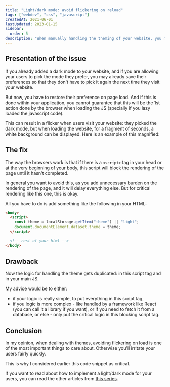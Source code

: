 ```yaml
---
title: "Light/dark mode: avoid flickering on reload"
tags: ["webdev", "css", "javascript"]
createdAt: 2021-06-01
lastUpdated: 2023-01-15
sidebar:
  order: 5
description: "When manually handling the theming of your website, you may run into a flicker at the page load from white to black. This is because your JavaScript takes some time to boot and to apply the dark mode. Let’s see how we can fix that"
---
```



## Presentation of the issue

If you already added a dark mode to your website, and if you are allowing your users to pick the mode they prefer, you may already save their preferences so that they don't have to pick it again the next time they visit your website.

But now, you have to restore their preference on page load. And if this is done within your application, you cannot guarantee that this will be the 1st action done by the browser when loading the JS (specially if you lazy loaded the javascript code).

This can result in a flicker when users visit your website: they picked the dark mode, but when loading the website, for a fragment of seconds, a white background can be displayed.
Here is an example of this magnified:

<Codepen user="ayc0" id="oNZpzRP" />

## The fix

The way the browsers work is that if there is a `<script>` tag in your head or at the very beginning of your body, this script will block the rendering of the page until it hasn't completed.

In general you want to avoid this, as you add unnecessary burden on the rendering of the page, and it will delay everything else.
But for critical rendering like this one, this is okay.

All you have to do is add something like the following in your HTML:

```html
<body>
  <script>
    const theme = localStorage.getItem("theme") || "light";
    document.documentElement.dataset.theme = theme;
  </script>

  <!-- rest of your html -->
</body>
```

<Codepen user="ayc0" id="KKWZNMW" />

## Drawback

Now the logic for handling the theme gets duplicated: in this script tag and in your main JS.

My advice would be to either:

- if your logic is really simple, to put everything in this script tag,
- if you logic is more complex - like handled by a framework like React (you can call it a library if you want), or if you need to fetch it from a database, or else - only put the critical logic in this blocking script tag.

## Conclusion

In my opinion, when dealing with themes, avoiding flickering on load is one of the most important things to care about. Otherwise you'll irritate your users fairly quickly.

This is why I considered earlier this code snippet as critical.

If you want to read about how to implement a light/dark mode for your users, you can read the other articles from [this series](https://dev.to/ayc0/series/12983).
